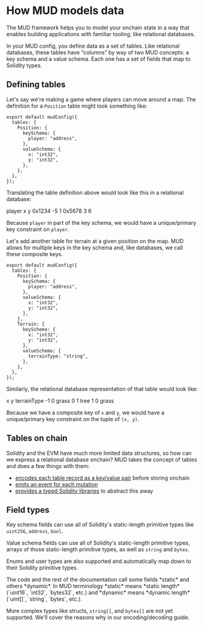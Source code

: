 
# How MUD models data

The MUD framework helps you to model your onchain state in a way that enables building applications with familiar tooling, like relational databases.

In your MUD config, you define data as a set of tables. Like relational databases, these tables have “columns” by way of two MUD concepts: a key schema and a value schema. Each one has a set of fields that map to Solidity types.

## Defining tables

Let's say we're making a game where players can move around a map. The definition for a `Position` table might look something like:

<CollapseCode>

```tsx filename="mud.config.ts" {3-11} showLineNumbers
export default mudConfig({
  tables: {
    Position: {
      keySchema: {
        player: "address",
      },
      valueSchema: {
        x: "int32",
        y: "int32",
      },
    },
  },
});
```

</CollapseCode>

Translating the table definition above would look like this in a relational database:

<MUDTable>
  <thead>
    <tr>
      <th>player</th>
      <th>x</th>
      <th>y</th>
    </tr>
  </thead>
  <tbody>
    <tr>
      <th>0x1234</th>
      <td>-5</td>
      <td>1</td>
    </tr>
    <tr>
      <th>0x5678</th>
      <td>3</td>
      <td>6</td>
    </tr>
  </tbody>
</MUDTable>

Because `player` in part of the key schema, we would have a unique/primary key constraint on `player`.

Let's add another table for terrain at a given position on the map. MUD allows for multiple keys in the key schema and, like databases, we call these composite keys.

<CollapseCode>

```tsx filename="mud.config.ts" {12-20} showLineNumbers
export default mudConfig({
  tables: {
    Position: {
      keySchema: {
        player: "address",
      },
      valueSchema: {
        x: "int32",
        y: "int32",
      },
    },
    Terrain: {
      keySchema: {
        x: "int32",
        y: "int32",
      },
      valueSchema: {
        terrainType: "string",
      },
    },
  },
});
```

</CollapseCode>

Similarly, the relational database representation of that table would look like:

<MUDTable>
  <thead>
    <tr>
      <th>x</th>
      <th>y</th>
      <th>terrainType</th>
    </tr>
  </thead>
  <tbody>
    <tr>
      <th>-1</th>
      <th>0</th>
      <td>grass</td>
    </tr>
    <tr>
      <th>0</th>
      <th>1</th>
      <td>tree</td>
    </tr>
    <tr>
      <th>1</th>
      <th>0</th>
      <td>grass</td>
    </tr>
  </tbody>
</MUDTable>

Because we have a composite key of `x` and `y`, we would have a unique/primary key constraint on the tuple of `(x, y)`.

## Tables on chain

Solidity and the EVM have much more limited data structures, so how can we express a relational database onchain? MUD takes the concept of tables and does a few things with them:

- [encodes each table record as a key/value pair](./encoding) before storing onchain
- [emits an event for each mutation](/guides/replicating-onchain-state)
- [provides a typed Solidity libraries](./table-libraries) to abstract this away

## Field types

Key schema fields can use all of Solidity's static-length primitive types like `uint256`, `address`, `bool`.

Value schema fields can use all of Solidity's static-length primitive types, arrays of those static-length primitive types, as well as `string` and `bytes`.

Enums and user types are also supported and automatically map down to their Solidity primitive types.

<Callout type="info" emoji="ⓘ">
  The code and the rest of the documentation call some fields *static* and others *dynamic*. In MUD terminology *static*
  means *static length* (`uint16`, `int32`, `bytes32`, etc.) and *dynamic* means *dynamic length* (`uint[]`, `string`,
  `bytes`, etc.).
</Callout>

More complex types like structs, `string[]`, and `bytes[]` are not yet supported. We'll cover the reasons why in our encoding/decoding guide.
